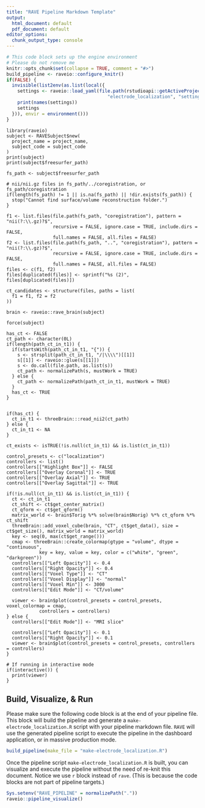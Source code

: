 ```yaml
---
title: "RAVE Pipeline Markdown Template"
output:
  html_document: default
  pdf_document: default
editor_options: 
  chunk_output_type: console
---
```


```r
# This code block sets up the engine environment
# Please do not remove me
knitr::opts_chunk$set(collapse = TRUE, comment = "#>")
build_pipeline <- raveio::configure_knitr()
if(FALSE) {
  invisible(list2env(as.list(local({
    settings <- raveio::load_yaml(file.path(rstudioapi::getActiveProject(), "modules", 
                                     "electrode_localization", "settings.yaml"))
    print(names(settings))
    settings
  })), envir = environment()))
}
```


```rave
library(raveio)
subject <- RAVESubject$new(
  project_name = project_name, 
  subject_code = subject_code
)
print(subject)
print(subject$freesurfer_path)
```


```rave
fs_path <- subject$freesurfer_path

# nii/nii.gz files in fs_path/../coregistration, or fs_path/coregistration
if(length(fs_path) != 1 || is.na(fs_path) || !dir.exists(fs_path)) {
  stop("Cannot find surface/volume reconstruction folder.")
}

f1 <- list.files(file.path(fs_path, "coregistration"), pattern = "nii(?:\\.gz)?$", 
                 recursive = FALSE, ignore.case = TRUE, include.dirs = FALSE,
                 full.names = FALSE, all.files = FALSE)
f2 <- list.files(file.path(fs_path, "..", "coregistration"), pattern = "nii(?:\\.gz)?$", 
                 recursive = FALSE, ignore.case = TRUE, include.dirs = FALSE,
                 full.names = FALSE, all.files = FALSE)
files <- c(f1, f2)
files[duplicated(files)] <- sprintf("%s (2)", files[duplicated(files)])

ct_candidates <- structure(files, paths = list(
  f1 = f1, f2 = f2
))
```


```rave
brain <- raveio::rave_brain(subject)
```


```rave
force(subject)

has_ct <- FALSE
ct_path <- character(0L)
if(length(path_ct_in_t1)) {
  if(startsWith(path_ct_in_t1, "{")) {
    s <- strsplit(path_ct_in_t1, "/|\\\\")[[1]]
    s[[1]] <- raveio::glue(s[[1]])
    s <- do.call(file.path, as.list(s))
    ct_path <- normalizePath(s, mustWork = TRUE)
  } else {
    ct_path <- normalizePath(path_ct_in_t1, mustWork = TRUE)
  }
  has_ct <- TRUE
}


if(has_ct) {
  ct_in_t1 <- threeBrain:::read_nii2(ct_path)
} else {
  ct_in_t1 <- NA
}
```

```rave
ct_exists <- isTRUE(!is.null(ct_in_t1) && is.list(ct_in_t1))
```

```rave

control_presets <- c("localization")
controllers <- list()
controllers[["Highlight Box"]] <- FALSE
controllers[["Overlay Coronal"]] <- TRUE
controllers[["Overlay Axial"]] <- TRUE
controllers[["Overlay Sagittal"]] <- TRUE

if(!is.null(ct_in_t1) && is.list(ct_in_t1)) {
  ct <- ct_in_t1
  ct_shift <- ct$get_center_matrix()
  ct_qform <- ct$get_qform()
  matrix_world <- brain$Torig %*% solve(brain$Norig) %*% ct_qform %*% ct_shift
  threeBrain::add_voxel_cube(brain, "CT", ct$get_data(), size = ct$get_size(), matrix_world = matrix_world)
  key <- seq(0, max(ct$get_range()))
  cmap <- threeBrain::create_colormap(gtype = "volume", dtype = "continuous", 
            key = key, value = key, color = c("white", "green", "darkgreen"))
  controllers[["Left Opacity"]] <- 0.4
  controllers[["Right Opacity"]] <- 0.4
  controllers[["Voxel Type"]] <- "CT"
  controllers[["Voxel Display"]] <- "normal"
  controllers[["Voxel Min"]] <- 3000
  controllers[["Edit Mode"]] <- "CT/volume"
  
  viewer <- brain$plot(control_presets = control_presets, voxel_colormap = cmap, 
            controllers = controllers)
} else {
  controllers[["Edit Mode"]] <- "MRI slice"
        
  controllers[["Left Opacity"]] <- 0.1
  controllers[["Right Opacity"]] <- 0.1
  viewer <- brain$plot(control_presets = control_presets, controllers = controllers)
}

# If running in interactive mode
if(interactive()) {
  print(viewer)
}

```



## Build, Visualize, & Run

Please make sure the following code block is at the end of your pipeline file. This block will build the pipeline and generate a `make-electrode_localization.R` script with your pipeline markdown file. `RAVE` will use the generated pipeline script to execute the pipeline in the dashboard application, or in massive production mode.

```r
build_pipeline(make_file = "make-electrode_localization.R")
```


Once the pipeline script `make-electrode_localization.R` is built, you can visualize and execute the pipeline without the need of re-knit this document. Notice we use `r` block instead of `rave`. (This is because the code blocks are not part of pipeline targets.)

```r
Sys.setenv("RAVE_PIPELINE" = normalizePath("."))
raveio::pipeline_visualize()
```







